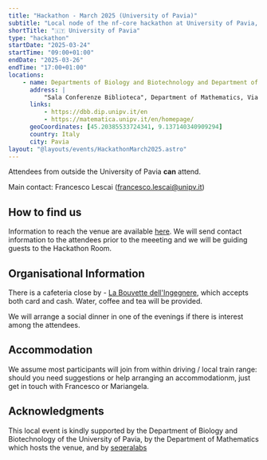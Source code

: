 ```yaml
---
title: "Hackathon - March 2025 (University of Pavia)"
subtitle: "Local node of the nf-core hackathon at University of Pavia, Italy"
shortTitle: "🇮🇹 University of Pavia"
type: "hackathon"
startDate: "2025-03-24"
startTime: "09:00+01:00"
endDate: "2025-03-26"
endTime: "17:00+01:00"
locations:
    - name: Departments of Biology and Biotechnology and Department of Mathematics, University of Pavia
      address: |
          "Sala Conferenze Biblioteca", Department of Mathematics, Via Ferrata, 5 27100 Pavia
      links:
          - https://dbb.dip.unipv.it/en
          - https://matematica.unipv.it/en/homepage/
      geoCoordinates: [45.20385533724341, 9.137140340909294]
      country: Italy
      city: Pavia
layout: "@layouts/events/HackathonMarch2025.astro"
---
```


Attendees from outside the University of Pavia **can** attend.

Main contact: Francesco Lescai ([francesco.lescai@unipv.it](mailto:francesco.lescai@unipv.it))


## How to find us

Information to reach the venue are available [here](https://matematica.unipv.it/en/how-to-reach-us/). We will send contact information to the attendees prior to the meeeting and we will be guiding guests to the Hackathon Room.


## Organisational Information

There is a cafeteria close by - [La Bouvette dell'Ingegnere](https://www.instagram.com/labouvetteunipv/), which accepts both card and cash.
Water, coffee and tea will be provided.

We will arrange a social dinner in one of the evenings if there is interest among the attendees.


## Accommodation

We assume most participants will join from within driving / local train range: should you need suggestions or help arranging an accommodationm, just get in touch with Francesco or Mariangela.

## Acknowledgments

This local event is kindly supported by the Department of Biology and Biotechnology of the University of Pavia, by the Department of Mathematics which hosts the venue, and by [seqeralabs](https://seqera.io)
